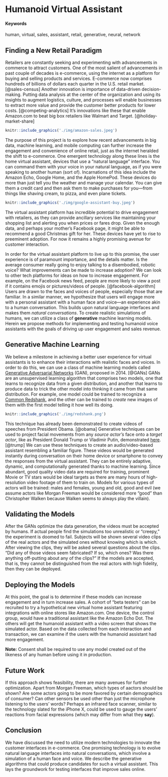 # Humanoid Virtual Assistant {#morgan-freeman-assistant}

#### Keywords

human, virtual, sales, assistant, retail, generative, neural, network

## Finding a New Retail Paradigm

Retailers are constantly seeking and experimenting with advancements in commerce to attract customers.
One of the most salient of advancements in past couple of decades is e-commerce, using the internet as a platform for buying and selling products and services.
E-commerce now comprises hundreds of billions of dollars each quarter in the U.S. retail market. [@sales-census]
Another innovation is importance of data-driven decision-making.
Putting data analysis at the center of the organization and using its insights to augment logistics, culture, and processes will enable businesses to extract more value and provide the customer better products for lower costs. [@competing-analytics]
It's innovations like these that enable Amazon.com to beat big box retailers like Walmart and Target. [@holiday-market-share]

```r
knitr::include_graphics('./img/amazon-sales.jpeg')
```

The purpose of this project is to explore how recent advancements in big data, machine learning, and mobile computing
can further increase the engagement and convenience of online retail, just as the internet heralded the shift to e-commerce.
One emergent technology along these lines is the home virtual assistant, devices that use a "natural language" interface.
You can command them with your voice in your natural language, as if you were speaking to another human (sort of).
Incarnations of this idea include the Amazon Echo, Google Home, and the Apple HomePod.
These devices do more than just tell you the weather and manage your calendar.
You can give them a credit card and then ask them to make purchases for you—from things like shaving cream, to pizza, and even plane tickets.
```r
knitr::include_graphics('./img/google-assistant-buy.jpeg')
```
The virtual assistant platform has incredible potential to drive engagement with retailers, as they can provide ancillary services like maintaining your shopping list and alerting you when prices or fares drop.
Given the enough data, and perhaps your mother's Facebook page, it might be able to recommend a good Christmas gift for her.
These devices have yet to rise to preeminent adoption.
For now it remains a highly promising avenue for customer interaction.

In order for the virtual assistant platform to live up to this promise, the user experience is of paramount importance, and the details matter.
Is the average consumer really going to enjoy talking to a disembodied, robotic voice?
What improvements can be made to increase adoption?
We can look to other tech platforms for ideas on how to increase engagement.
For example, on the Facebook news feed, people are more likely to view a post if it contains emojis or pictures/videos of people. [@facebook-algorithm]
Users are drawn to the faces and voices of people, especially those that are familiar.
In a similar manner, we hypothesize that users will engage more with a personal assistant with a human face and voice—an experience akin to a human conversation.
This builds upon natural language interfaces and makes them *natural conversations*.
To create realistic simulations of humans, we can utilize a class of **generative** machine learning models.
Herein we propose methods for implementing and testing humanoid voice assistants with the goals of driving up user engagement and sales revenue.


## Generative Machine Learning

We believe a milestone in achieving a better user experience for virtual assistants is to enhance their interactions with realistic faces and voices.
In order to do this, we can use a class of machine learning models called [Generative Adversarial Networks](https://en.wikipedia.org/wiki/Generative_adversarial_network#cite_note-1) (GAN), proposed in 2014. [@GANs]
GANs are an unsupervised learning algorithm that comprises two models, one that learns to recognize data from a given distribution, and another that learns to produce data to trick the other model into thinking it came from that same distribution. For example, one model could be trained to recognize a [Common Redshank](https://en.wikipedia.org/wiki/Common_redshank), and the other can be trained to *create* new images of them with the first model telling it how well its doing.

```r
knitr::include_graphics('./img/redshank.png')
```

This technique has already been demonstrated to create videos of speeches from President Obama. [@obama]
Generative techniques can be used to project facial movements from any *source actor's* face onto a *target actor*, like as President Donald Trump or Vladimir Putin, demonstrated [here](https://www.theverge.com/2016/12/20/14022958/ai-image-manipulation-creation-fakes-audio-video). [@trump]
We can use these techniques to create an audio/video-based assistant resembling a familiar figure. These videos would be generated instantly during conversation on their home device or smartphone to convey the responses from the virtual assistant.
They can be entirely adaptive, dynamic, and computationally generated thanks to machine learning.
Since abundant, good quality video data are required for training, prominent Movie or TV stars would be ideal targets as there are many hours of high-resolution video footage of them to train on.
Models for various types of actors will be trained: males and females, young and old, good and evil (we assume actors like Morgan Freeman would be considered more "good" than Christopher Walken because Walken seems to always play the villain).

## Validating the Models

After the GANs optimize the data generation, the videos must be accepted by humans.
If actual people find the simulations too unrealistic or "creepy," the experiment is doomed to fail.
Subjects will be shown several video clips of the real actors and the simulated ones without knowing which is which.
After viewing the clips, they will be asked several questions about the clips.
"Did any of those videos seem fabricated? If so, which ones? Was there anything off-putting about any of the clips?"
If the models are accepted, that is, they cannot be distinguished from the real actors with high fidelity, then they can be deployed.

## Deploying the Models

At this point, the goal is to determine if these models can increase engagement and in turn increase sales.
A cohort of "beta testers" can be recruited to try a hypothetical new virtual home assistant featuring integrations with online stores like Amazon.com.
One device, the control group, would have a traditional assistant like the Amazon Echo Dot.
The others will get the humanoid assistant with a video screen that shows the simulated actor.
Based on the data collected from each interaction and transaction, we can examine if the users with the humanoid assistant had more engagement.

**Note:** Consent shall be required to use any model created out of the likeness of any human before using it in production.

## Future Work

If this approach shows feasibility, there are many avenues for further optimization.
Apart from Morgan Freeman, which types of aactors should be shown?
Are some actors going to be more favored by certain demographics of consumer?
Can other sensors be used other than just the microphone listening to the users' words?
Perhaps an infrared face scanner, similar to the technology slated for the iPhone X, could be used to gauge the users' reactions from facial expressions (which may differ from what they **say**).


## Conclusion

We have discussed the need to utilize modern technologies to innovate the customer interfaces in e-commerce.
One promising technology is to evolve natural language interfaces into natural conversations, which involve a simulation of a human face and voice.
We describe the generative algorithms that could produce candidates for such a virtual assistant.
This lays the groundwork for testing interfaces that improve sales online.
